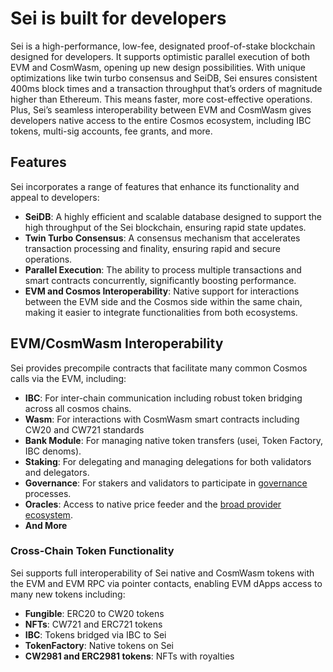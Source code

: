 # Sei is built for developers

Sei is a high-performance, low-fee, designated proof-of-stake blockchain designed for developers. It supports optimistic parallel execution of both EVM and CosmWasm, opening up new design possibilities. With unique optimizations like twin turbo consensus and SeiDB, Sei ensures consistent 400ms block times and a transaction throughput that’s orders of magnitude higher than Ethereum. This means faster, more cost-effective operations. Plus, Sei’s seamless interoperability between EVM and CosmWasm gives developers native access to the entire Cosmos ecosystem, including IBC tokens, multi-sig accounts, fee grants, and more.


## Features

Sei incorporates a range of features that enhance its functionality and appeal to developers:

- **SeiDB**: A highly efficient and scalable database designed to support the high throughput of the Sei blockchain, ensuring rapid state updates.
- **Twin Turbo Consensus**: A consensus mechanism that accelerates transaction processing and finality, ensuring rapid and secure operations.
- **Parallel Execution**: The ability to process multiple transactions and smart contracts concurrently, significantly boosting performance.
- **EVM and Cosmos Interoperability**: Native support for interactions between the EVM side and the Cosmos side within the same chain, making it easier to integrate functionalities from both ecosystems.

## EVM/CosmWasm Interoperability

Sei provides precompile contracts that facilitate many common Cosmos calls via the EVM, including:

- **IBC**: For inter-chain communication including robust token bridging across all cosmos chains.
- **Wasm**: For interactions with CosmWasm smart contracts including CW20 and CW721 standards
- **Bank Module**: For managing native token transfers (usei, Token Factory, IBC denoms).
- **Staking**: For delegating and managing delegations for both validators and delegators.
- **Governance**: For stakers and validators to participate in [governance](/general-governance) processes.
- **Oracles**: Access to native price feeder and the [broad provider ecosystem](./dev-ecosystem-providers/oracles.mdx).
- **And More**

### Cross-Chain Token Functionality

Sei supports full interoperability of Sei native and CosmWasm tokens with the EVM and EVM RPC via pointer contacts, enabling EVM dApps access to many new tokens including:

- **Fungible**: ERC20 to CW20 tokens
- **NFTs**: CW721 and ERC721 tokens
- **IBC**: Tokens bridged via IBC to Sei
- **TokenFactory**: Native tokens on Sei
- **CW2981 and ERC2981 tokens**: NFTs with royalties
